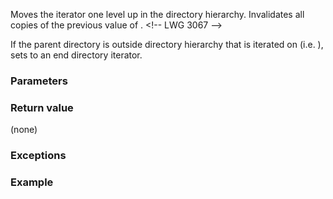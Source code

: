{{cpp/filesystem/recursive_directory_iterator/title|pop}}
{{cpp/filesystem/recursive_directory_iterator/navbar}}
{{dcl begin}}
{{dcl|since=c++17|num=1|1=
void pop();
}}
{{dcl|since=c++17|num=2|1=
void pop( std::error_code&amp; ec );
}}
{{dcl end}}

Moves the iterator one level up in the directory hierarchy. Invalidates all copies of the previous value of {{c|*this}}. &lt;!-- LWG 3067 --&gt;

If the parent directory is outside directory hierarchy that is iterated on (i.e. {{c|1=depth() == 0}}), sets {{c|*this}} to an end directory iterator.

===Parameters===
{{par begin}}
{{par|ec|error code to store the error status to}}
{{par end}}

===Return value===
(none)

===Exceptions===
{{cpp/filesystem/error_handling|throw=1/2}}

===Example===
{{example}}

{{langlinks|de|es|ja|ru|zh}}
